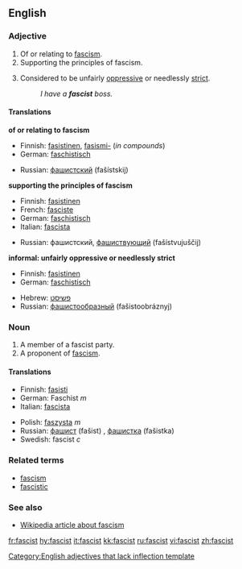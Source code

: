 ==English==

===Adjective===
{{en-adj}}

#Of or relating to [[fascism]].
#Supporting the principles of fascism.
#{{informal}} Considered to be unfairly [[oppressive]] or needlessly [[strict]].
#:''I have a '''fascist''' boss.''

====Translations====

'''of or relating to fascism'''
{{top}}
*Finnish: [[fasistinen]], [[fasismi-]] (''in compounds'')
*German: [[faschistisch]]
{{mid}}
*Russian: [[фашистский]] (fašístskij) 
{{bottom}}

'''supporting the principles of fascism'''
{{top}}
*Finnish: [[fasistinen]]
*French: [[fasciste]]
*German: [[faschistisch]]
*Italian: [[fascista]]
{{mid}}
*Russian: фашистский, [[фашиствующий]] (fašístvujuščij) 
{{bottom}}

'''informal: unfairly oppressive or needlessly strict'''
{{top}}
*Finnish: [[fasistinen]]
*German: [[faschistisch]]
{{mid}}
*Hebrew: [[פשיסט]]
*Russian: [[фашистообразный]] (fašistoobráznyj)
{{bottom}}

===Noun===
{{en-noun}}

#A member of a fascist party.
#A proponent of [[fascism]].

====Translations====
{{top}}
*Finnish: [[fasisti]]
*German: Faschist ''m''
*Italian: [[fascista]]
{{mid}}
*Polish: [[faszysta]] ''m''
*Russian: [[фашист]] (fašist) {{m}}, [[фашистка]] (fašistka) {{f}}
*Swedish: fascist ''c''
{{bottom}}

===Related terms===
*[[fascism]]
*[[fascistic]]

===See also===
*[[w:fascism|Wikipedia article about fascism]]

[[Category:English adjectives that lack inflection template]]

[[fr:fascist]]
[[hy:fascist]]
[[it:fascist]]
[[kk:fascist]]
[[ru:fascist]]
[[vi:fascist]]
[[zh:fascist]]